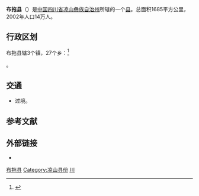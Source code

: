 {{Expand English|Butuo County}}
{{Infobox China County
| county =布拖县
| Photo =
| Photoname=
| map =
| map size =
| mapofstate=
| Pinyin =
| Belong =[[四川省|四川省]][[凉山彝族自治州|凉山彝族自治州]]
| Types=[[县|县]]
| admincode =
| founded =
| seat =
| officerTitle=
| officer =
| division =
| town=
| township=
| subdistrict=
| dialect=
| post code=
| phone code =
| coordinate =
| area =1685
| area land =
| area water =
| census yr =2002
| pop =14万
| density =
| GDP =
| web =
}}
'''布拖县'''（{{lang-ii|ꀭꄮꑤ bux te xiep}}）是[[中国|中国]][[四川省|四川省]][[凉山彝族自治州|凉山彝族自治州]]所辖的一个[[县|县]]。总面积1685平方公里，2002年人口14万人。

==行政区划==
布拖县辖3个镇，27个乡：<ref>{{PRC admin/ref sgc|51/34/29/000/000}}</ref>

{{PRC admin/children|51/34/29/000/000}}。

== 交通 ==
* {{中国国道名|356}}过境。

== 参考文献 ==
{{reflist}}

== 外部链接 ==
* {{Official website|http://www.bt.gov.cn/|name=布拖县人民政府}}

{{布拖县行政区划}}
{{凉山彝族自治州行政区划}}
{{四川行政区划}}
{{国家级贫困县|现}}

[[Category:布拖县|]]
[[Category:凉山县份|Category:凉山县份]]
[[Category:原国家级贫困县|川]]